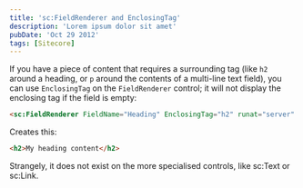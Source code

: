 ```yaml
---
title: 'sc:FieldRenderer and EnclosingTag'
description: 'Lorem ipsum dolor sit amet'
pubDate: 'Oct 29 2012'
tags: [Sitecore]
---
```


If you have a piece of content that requires a surrounding tag (like `h2` around a heading, or `p` around the contents of a multi-line text field), you can use `EnclosingTag` on the `FieldRenderer` control; it will not display the enclosing tag if the field is empty:

```html
<sc:FieldRenderer FieldName="Heading" EnclosingTag="h2" runat="server" />
```

Creates this:

```html
<h2>My heading content</h2>
```

Strangely, it does not exist on the more specialised controls, like sc:Text or sc:Link.